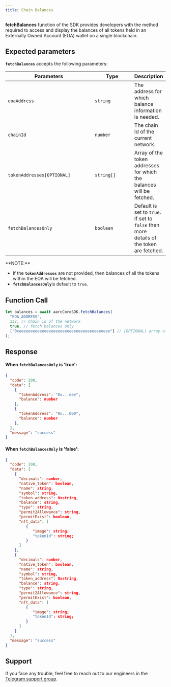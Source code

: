 ```yaml
---
title: Chain Balances
---
```


**fetchBalances** function of the SDK  provides developers with the method required to access and display the balances of all tokens held in an Externally Owned Account (EOA) wallet on a single blockchain.

## Expected parameters

**`fetchBalances`** accepts the following parameters:

<table><thead><tr><th width="295">Parameters</th><th width="134">Type</th><th>Description</th></tr></thead><tbody><tr><td><code>eoaAddress</code></td><td><code>string</code></td><td>The address for which balance information is needed.</td></tr><tr><td><code>chainId</code></td><td><code>number</code></td><td>The chain Id of the current network.</td></tr><tr><td><code>tokenAddresses[OPTIONAL]</code></td><td><code>string[]</code></td><td>Array of the token addresses for which the balances will be fetched.</td></tr><tr><td><code>fetchBalancesOnly</code></td><td><code>boolean</code></td><td>Default is set to <code>true.</code> If set to <code>false</code> then more details of the token are fetched.</td></tr></tbody></table>

<Info>
**NOTE:**&#x20;

* If the **`tokenAddresses`** are not provided, then balances of all the tokens within the EOA will be fetched.
* **`fetchBalancesOnly`**&#x69;s default to `true`.
</Info>

## Function Call


```typescript
let balances = await aarcCoreSDK.fetchBalances(
  "EOA_ADDRESS",
  137, // Chain id of the network
  true, // fetch balances only
  ["0xeeeeeeeeeeeeeeeeeeeeeeeeeeeeeeeeeeeeeeee"] // [OPTIONAL] array of specific token
);
```

## Response

#### When `fetchBalancesOnly` is 'true':

```json
{
  "code": 200,
  "data": [
    {
      "tokenAddress": "0x...eee",
      "balance": number
    },
    {
      "tokenAddress": "0x...000",
      "balance": number
    },
  ],
  "message": "success"
}
```

#### When `fetchBalancesOnly` is 'false':

```json
{
  "code": 200,
  "data": [
    {
      "decimals": number,
      "native_token": boolean,
      "name": string,
      "symbol": string,
      "token_address": 0xstring,
      "balance": string,
      "type": string,
      "permit2Allowance": string,
      "permitExist": boolean,
      "nft_data": [
         {
            "image": string;
            "tokenId": string;
         }
      ]
    },
    {
      "decimals": number,
      "native_token": boolean,
      "name": string,
      "symbol": string,
      "token_address": 0xstring,
      "balance": string,
      "type": string,
      "permit2Allowance": string,
      "permitExist": boolean,
      "nft_data": [
         {
            "image": string;
            "tokenId": string;
         }
      ]
    }
  ],
  "message": "success"
}
```

## Support

If you face any trouble, feel free to reach out to our engineers in the [Telegram support group](https://t.me/aarcxyz).
